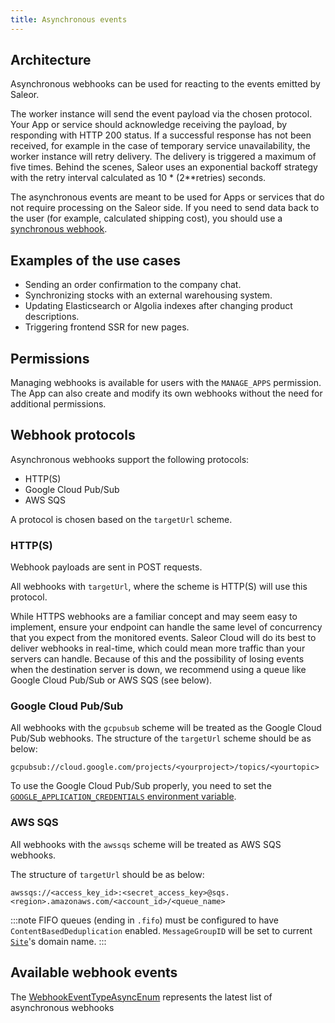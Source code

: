 ```yaml
---
title: Asynchronous events
---
```


## Architecture

Asynchronous webhooks can be used for reacting to the events emitted by Saleor.

The worker instance will send the event payload via the chosen protocol. Your App or service should acknowledge receiving the payload, by responding with HTTP 200 status. If a successful response has not been received, for example in the case of temporary service unavailability, the worker instance will retry delivery. The delivery is triggered a maximum of five times. Behind the scenes, Saleor uses an exponential backoff strategy with the retry interval calculated as 10 \* (2\*\*retries) seconds.

The asynchronous events are meant to be used for Apps or services that do not require processing on the Saleor side. If you need to send data back to the user (for example, calculated shipping cost), you should use a [synchronous webhook](developer/extending/webhooks/synchronous-events/overview.mdx).

## Examples of the use cases

- Sending an order confirmation to the company chat.
- Synchronizing stocks with an external warehousing system.
- Updating Elasticsearch or Algolia indexes after changing product descriptions.
- Triggering frontend SSR for new pages.

## Permissions

Managing webhooks is available for users with the `MANAGE_APPS` permission. The App can also create and modify its own webhooks without the need for additional permissions.

## Webhook protocols

Asynchronous webhooks support the following protocols:

- HTTP(S)
- Google Cloud Pub/Sub
- AWS SQS

A protocol is chosen based on the `targetUrl` scheme.

### HTTP(S)

Webhook payloads are sent in POST requests.

All webhooks with `targetUrl`, where the scheme is HTTP(S) will use this protocol.

While HTTPS webhooks are a familiar concept and may seem easy to implement, ensure your endpoint can handle the same level of concurrency that you expect from the monitored events. Saleor Cloud will do its best to deliver webhooks in real-time, which could mean more traffic than your servers can handle. Because of this and the possibility of losing events when the destination server is down, we recommend using a queue like Google Cloud Pub/Sub or AWS SQS (see below).

### Google Cloud Pub/Sub

All webhooks with the `gcpubsub` scheme will be treated as the Google Cloud Pub/Sub webhooks.
The structure of the `targetUrl` scheme should be as below:

```
gcpubsub://cloud.google.com/projects/<yourproject>/topics/<yourtopic>
```

To use the Google Cloud Pub/Sub properly, you need to set the [`GOOGLE_APPLICATION_CREDENTIALS` environment variable](https://cloud.google.com/pubsub/docs/quickstart-client-libraries).

### AWS SQS

All webhooks with the `awssqs` scheme will be treated as AWS SQS webhooks.

The structure of `targetUrl` should be as below:

```
awssqs://<access_key_id>:<secret_access_key>@sqs.<region>.amazonaws.com/<account_id>/<queue_name>
```

:::note
FIFO queues (ending in `.fifo`) must be configured to have `ContentBasedDeduplication` enabled.
`MessageGroupID` will be set to current [`Site`](https://docs.djangoproject.com/en/dev/ref/contrib/sites/)'s domain name.
:::

## Available webhook events

The [WebhookEventTypeAsyncEnum](../../../api-reference/webhooks/enums/webhook-event-type-async-enum#values) represents the latest list of asynchronous webhooks
